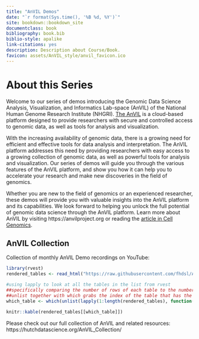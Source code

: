 ```yaml
---
title: "AnVIL Demos"
date: "`r format(Sys.time(), '%B %d, %Y')`"
site: bookdown::bookdown_site
documentclass: book
bibliography: book.bib
biblio-style: apalike
link-citations: yes
description: Description about Course/Book.
favicon: assets/AnVIL_style/anvil_favicon.ico
---
```



# About this Series {-}

Welcome to our series of demos introducing the Genomic Data Science Analysis, Visualization, and Informatics Lab-space (AnVIL) of the National Human Genome Research Institute (NHGRI). [The AnVIL](https://anvilproject.org/) is a cloud-based platform designed to provide researchers with secure and controlled access to genomic data, as well as tools for analysis and visualization.

With the increasing availability of genomic data, there is a growing need for efficient and effective tools for data analysis and interpretation. The AnVIL platform addresses this need by providing researchers with easy access to a growing collection of genomic data, as well as powerful tools for analysis and visualization. Our series of demos will guide you through the various features of the AnVIL platform, and show you how it can help you to accelerate your research and make new discoveries in the field of genomics.

Whether you are new to the field of genomics or an experienced researcher, these demos will provide you with valuable insights into the AnVIL platform and its capabilities. We look forward to helping you unlock the full potential of genomic data science through the AnVIL platform. Learn more about AnVIL by visiting https://anvilproject.org or reading the [article in Cell Genomics](https://www.sciencedirect.com/science/article/pii/S2666979X21001063).

<!-- ## Upcoming AnVIL Events {-} -->

<!-- We'd love to see you at an upcoming event! Here are a few upcoming events that might meet your training needs: -->

<!-- ```{r, echo = FALSE, message = FALSE, warning = FALSE} -->
<!-- source("scripts/render_events.R") -->

<!-- knitr::kable(make_events_table(), format = "html") -->
<!-- ``` -->

## AnVIL Collection {-}

Collection of monthly AnVIL Demo recordings on YouTube:

```r
library(rvest)
rendered_tables <- read_html("https://raw.githubusercontent.com/fhdsl/AnVIL_Collection/refs/heads/main/docs/index.md") %>% html_table() #returns a list of tibbles of the tables

#using lapply to look at all the tables in the list from rvest
##specifically comparing the number of rows of each table to the number of rows in the first column of the table that has the word "Demos" in it -- expecting them to be equal
##unlist together with which grabs the index of the table that has the Demos in it
which_table <- which(unlist(lapply(1:length(rendered_tables), function(i) nrow(rendered_tables[[i]]) == sum(str_detect(unlist(rendered_tables[[i]][,1]), "Demos")))))

knitr::kable(rendered_tables[[which_table]])
```

Please check out our full collection of AnVIL and related resources: https://hutchdatascience.org/AnVIL_Collection/
